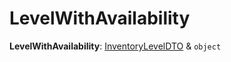 
# LevelWithAvailability

 **LevelWithAvailability**: [InventoryLevelDTO](../medusa.InventoryLevelDTO/page.mdx) & `object`
